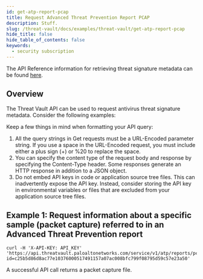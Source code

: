 ```yaml
---
id: get-atp-report-pcap
title: Request Advanced Threat Prevention Report PCAP
description: Stuff.
slug: /threat-vault/docs/examples/threat-vault/get-atp-report-pcap
hide_title: false
hide_table_of_contents: false
keywords:
  - security subscription
---
```


The API Reference information for retrieving threat signature metadata can be found [here](/cdss/threat-vault/api/advanced-threat-prevention#operation/threats).

## Overview

The Threat Vault API can be used to request antivirus threat signature metadata. Consider the following examples:

Keep a few things in mind when formatting your API query:

1. All the query strings in Get requests must be a URL-Encoded parameter string. If you use a space in the URL-Encoded request, you must include either a plus sign (+) or %20 to replace the space.
2. You can specify the content type of the request body and response by specifying the Content-Type header. Some responses generate an HTTP response in addition to a JSON object.
3. Do not embed API keys in code or application source tree files. This can inadvertently expose the API key. Instead, consider storing the API key in environmental variables or files that are excluded from your application source tree files.

## Example 1: Request information about a specific sample (packet capture) referred to in an Advanced Threat Prevention report

```shell-session
curl -H 'X-API-KEY: API_KEY' 'https://api.threatvault.paloaltonetworks.com/service/v1/atp/reports/pcaps?
id=c25b5d86d8ac77e10376000517491157a07ac008bfc799f08795d59c57e23a50'
```

A successful API call returns a packet capture file.
